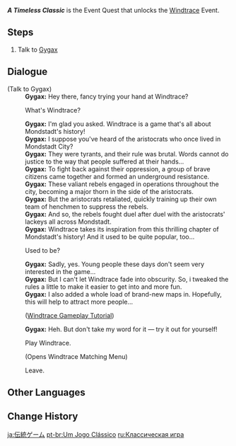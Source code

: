 {{Quest Infobox
|id            = 70659
|region        = Mondstadt
|area          = Starfell Valley
|subarea       = City of Mondstadt
|type          = World
|event_name    = Windtrace/2021-05-14
|summary       = 
|requirement   = Reach [[Adventure Rank]] 20
|startLocation = [[City of Mondstadt|Mondstadt]], [[Mondstadt]]
|mora          = 10,000
|other         = {{Card|Adventurer's Experience|4}}
* Unlocks [[Windtrace/2021-05-14|Windtrace]] Event
|characters    = Gygax; Traveler
}}
'''''A Timeless Classic''''' is the Event Quest that unlocks the [[Windtrace/2021-05-14|Windtrace]] Event.

==Steps==
# Talk to [[Gygax]]

==Dialogue==
{{Quest Description|[[Gygax]] from [[Mondstadt]] seems to be trying to drum up some interest in his game.}}
{{Dialogue start}}
;(Talk to Gygax)
:'''Gygax:''' Hey there, fancy trying your hand at Windtrace?
:{{DIcon}} What's Windtrace?
:'''Gygax:''' I'm glad you asked. Windtrace is a game that's all about Mondstadt's history!
:'''Gygax:''' I suppose you've heard of the aristocrats who once lived in Mondstadt City?
:'''Gygax:''' They were tyrants, and their rule was brutal. Words cannot do justice to the way that people suffered at their hands...
:'''Gygax:''' To fight back against their oppression, a group of  brave citizens came together and formed an underground resistance.
:'''Gygax:''' These valiant rebels engaged in operations throughout the city, becoming a major thorn in the side of the aristocrats.
:'''Gygax:''' But the aristocrats retaliated, quickly training up their own team of henchmen to suppress the rebels.
:'''Gygax:''' And so, the rebels fought duel after duel with the aristocrats' lackeys all across Mondstadt.
:'''Gygax:''' Windtrace takes its inspiration from this thrilling chapter of Mondstadt's history! And it used to be quite popular, too...
:{{DIcon}} Used to be?
:'''Gygax:''' Sadly, yes. Young people these days don't seem very interested in the game...
:'''Gygax:''' But I can't let Windtrace fade into obscurity. So, i tweaked the rules a little to make it easier to get into and more fun.
:'''Gygax:''' I also added a whole load of brand-new maps in. Hopefully, this will help to attract more people...
:;([[Windtrace/2021-05-14#Tutorial|Windtrace Gameplay Tutorial]])
:'''Gygax:''' Heh. But don't take my word for it &mdash; try it out for yourself!
:{{DIcon}} Play Windtrace.
:;(Opens Windtrace Matching Menu)
:{{DIcon}} Leave.
{{Dialogue end}}

==Other Languages==
{{Other Languages
|en      = A Timeless Classic
|zhs     = 经典游戏
|zhs_rm  = Jīngdiǎn Yóuxì
|zht     = 經典遊戲
|zht_rm  = Jīngdiǎn Yóuxì
|zh_tl   = Classic Game
|ja      = 伝統ゲーム
|ja_rm   = Dentou Geemu
|ja_tl   = A Traditional Game
|ko      = 클래식 게임
|ko_tl   = Classic Game
|es      = Un juego clásico
|es_tl   = A Classic Game
|fr      = Un classique intemporel
|fr_tl   = A Timeless Classic
|ru      = Классическая игра
|ru_tl   = A Classic Game
|th      = เกมสุดคลาสสิก
|th_rm   = Kem sut Khlassik
|th_tl   = A Classic Game
|vi      = Trò Chơi {{tt|Kinh Điển|經典}}
|vi_tl   = Classic Game
|de      = Ein echter Klassiker
|de_tl   = A Real Classic
|id      = Permainan Klasik
|id_tl   = A Classic Game
|pt      = Um Jogo Clássico
|pt_tl   = A Classic Game
}}

==Change History==
{{Change History|1.5}}

[[ja:伝統ゲーム]]
[[pt-br:Um Jogo Clássico]]
[[ru:Классическая игра]]